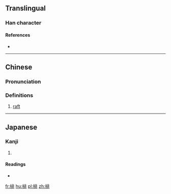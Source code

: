 ==Translingual==

===Han character===
{{Han char|rn=75|rad=木|as=08|sn=12|four=41911|canj=DLMY|ids=⿰木非}}

====References====
* {{Han ref|kx=0532.090|dkj=14928|dj=0920.160|hdz=21230.010|uh=68D1|ud=26833|bh=D9D3|bd=55763}}

----

==Chinese==
{{zh-forms}}

===Pronunciation===
{{zh-pron
|m=pái
|c=paai4
|mc=y
|oc=y
|ma=
|cat=n
}}

===Definitions===
# [[raft]]

----

==Japanese==

===Kanji===
{{ja-kanji|grade=|rs=木08}}

# {{defn|lang=ja|sort=木08}}

====Readings====
* {{ja-readings|on=[[はい]] (hai), [[ばい]] (bai)|kun=[[いかだ]] (ikada)}}

[[fr:棑]]
[[hu:棑]]
[[pl:棑]]
[[zh:棑]]